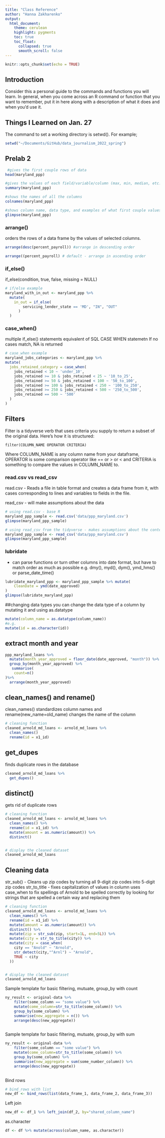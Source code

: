 ```yaml
---
title: "Class Reference"
author: "Hanna Zakharenko"
output:
  html_document:
    theme: cerulean
    highlight: pygments
    toc: true
    toc_float:
      collapsed: true
      smooth_scroll: false
---
```


```r
knitr::opts_chunk$set(echo = TRUE)
```

## Introduction

Consider this a personal guide to the commands and functions you will learn. In general, when you come across an R command or function that you want to remember, put it in here along with a description of what it does and when you'd use it.


## Things I Learned on Jan. 27

The command to set a working directory is setwd(). For example; 
```r
setwd("~/Documents/GitHub/data_journalism_2022_spring")
```

## Prelab 2
``` r
 #gives the first couple rows of data
head(maryland_ppp)

#gives the values of each field/variable/column (max, min, median, etc.)
summary(maryland_ppp)

#shows the names of all the columns
colnames(maryland_ppp)

#shows column name, data type, and examples of what first couple values look like
glimpse(maryland_ppp)
```


### arrange()
orders the rows of a data frame by the values of selected columns.
``` r
arrange(desc(percent_payroll)) #arrange in descending order

arrange((percent_payroll) # default - arrange in ascending order

```

### if_else()
if_else(condition, true, false, missing = NULL)
``` r
# if/else example
maryland_with_in_out <- maryland_ppp %>%
  mutate(
    in_out = if_else(
        servicing_lender_state == 'MD', "IN", "OUT"
      )
  )
```


### case_when()
multiple if_else() statements
equivalent of SQL CASE WHEN statemetn
If no cases match, NA is returned
```r
# case_when example
maryland_jobs_categories <- maryland_ppp %>%
mutate(
  jobs_retained_category = case_when(
    jobs_retained < 10 ~ 'under_10',
    jobs_retained >= 10 & jobs_retained < 25 ~ '10_to_25',
    jobs_retained >= 50 & jobs_retained < 100 ~ '50_to_100',
    jobs_retained >= 100 & jobs_retained < 250 ~ '100_to_250',
    jobs_retained >= 250 & jobs_retained < 500 ~ '250_to_500',
    jobs_retained == 500 ~ '500'
  )
)
```


## Filters

Filter is a tidyverse verb that uses criteria you supply to return a subset of the original data. Here's how it is structured:

`filter(COLUMN_NAME OPERATOR CRITERIA)`

Where COLUMN_NAME is any column name from your dataframe, OPERATOR is some comparison operator like == or > or < and CRITERIA is something to compare the values in COLUMN_NAME to.




### read.csv vs read_csv
read.csv - Reads a file in table format and creates a data frame from it, with cases corresponding to lines and variables to fields in the file.

read_csv - will make assumptions about the data
```r
# using read.csv - base R
maryland_ppp_sample <- read.csv('data/ppp_maryland.csv')
glimpse(maryland_ppp_sample)

# using read_csv from the tidyverse - makes assumptions about the content of the data
maryland_ppp_sample <- read_csv('data/ppp_maryland.csv')
glimpse(maryland_ppp_sample)
```


### lubridate
- can parse functions or turn other columns into date format, but have to match order as much as possible
e.g. dmy(), myd(), dym(), ymd_hms() or parse_date_time()
```r
lubridate_maryland_ppp <- maryland_ppp_sample %>% mutate(
    CleanDate = ymd(date_approved)
)
glimpse(lubridate_maryland_ppp)
```

##changing data types
you can change the data type of a column by mutating it and using as.datatype
```r
mutate(column_name = as.datatype(column_name))
#e.g.
mutate(id = as.character(id))
```


## extract month and year
```r
ppp_maryland_loans %>%
  mutate(month_year_approved = floor_date(date_approved, "month")) %>%
  group_by(month_year_approved) %>%
   summarise(
    count=n()
)%>%
  arrange(month_year_approved)

```



## clean_names() and rename()
clean_names() standardizes column names and rename(new_name=old_name) changes the name of the column
```r
# cleaning function
cleaned_arnold_md_loans <- arnold_md_loans %>%
  clean_names()
  rename(id = x1_id)
```


## get_dupes
finds duplicate rows in the database
```r
cleaned_arnold_md_loans %>%
  get_dupes()
```


## distinct()
gets rid of duplicate rows
```r
# cleaning function
cleaned_arnold_md_loans <- arnold_md_loans %>%
  clean_names() %>%
  rename(id = x1_id) %>%
  mutate(amount = as.numeric(amount)) %>%
  distinct()


# display the cleaned dataset
cleaned_arnold_md_loans

```


## Cleaning data
str_sub() - Cleans up zip codes by turning all 9-digit zip codes into 5-digit zip codes
str_to_title - fixes capitalization of values in column
uses case_when to fix spellings of Arnold to be spelled correctly by looking for strings that are spelled a certain way and replacing them 
```r
# cleaning function
cleaned_arnold_md_loans <- arnold_md_loans %>%
  clean_names() %>%
  rename(id = x1_id) %>%
  mutate(amount = as.numeric(amount)) %>%
  distinct() %>%
  mutate(zip = str_sub(zip, start=1L, end=5L)) %>%
  mutate(city = str_to_title(city)) %>%
  mutate(city = case_when(
    city == "Anold" ~ "Arnold",
    str_detect(city,"^Arnl") ~ "Arnold",
    TRUE ~ city
  ))


# display the cleaned dataset
cleaned_arnold_md_loans

```


Sample template for basic filtering, mutuate, group_by with count
```r
ny_result <- original-data %>%
    filter(some_column == "some value") %>%
    mutate(come_column=str_to_title(some_column)) %>%
    group_by(some_column) %>%
    summarise(new_aggregate = n()) %>%
    arrange(desc(new_aggregate))
    
```

Sample template for basic filtering, mutuate, group_by with sum
```r
ny_result <- original-data %>%
    filter(some_column == "some value") %>%
    mutate(come_column=str_to_title(some_column)) %>%
    group_by(some_column) %>%
    summarise(new_aggregate = sum(some_number_column)) %>%
    arrange(desc(new_aggregate))
    
```


Bind rows
```r
# bind_rows with list
new_df <- bind_rows(list(data_frame_1, data_frame_2, data_frame_3))
```


Left join
```r
new_df <- df_1 %>% left_join(df_2, by="shared_column_name")
```


as.character
```r
df <- df %>% mutate(across(column_name, as.character))
```



